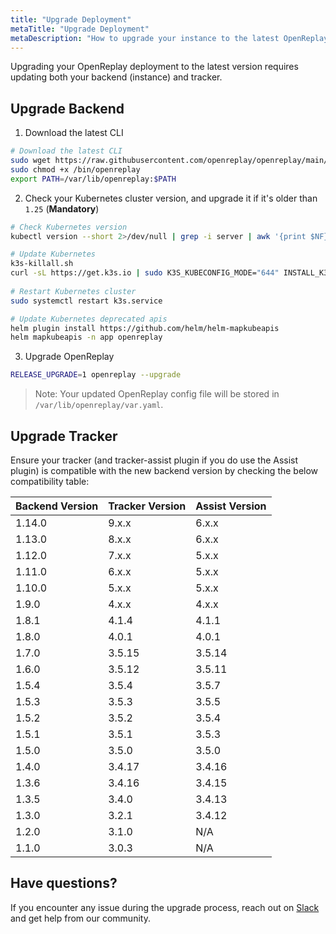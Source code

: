 ```yaml
---
title: "Upgrade Deployment"
metaTitle: "Upgrade Deployment"
metaDescription: "How to upgrade your instance to the latest OpenReplay version."
---
```


Upgrading your OpenReplay deployment to the latest version requires updating both your backend (instance) and tracker.

## Upgrade Backend

1. Download the latest CLI

```bash
# Download the latest CLI
sudo wget https://raw.githubusercontent.com/openreplay/openreplay/main/scripts/helmcharts/openreplay-cli -O /bin/openreplay 
sudo chmod +x /bin/openreplay
export PATH=/var/lib/openreplay:$PATH
```

2. Check your Kubernetes cluster version, and upgrade it if it's older than `1.25` (**Mandatory**)

```bash
# Check Kubernetes version
kubectl version --short 2>/dev/null | grep -i server | awk '{print $NF}'
```

```bash
# Update Kubernetes
k3s-killall.sh
curl -sL https://get.k3s.io | sudo K3S_KUBECONFIG_MODE="644" INSTALL_K3S_VERSION='v1.25.6+k3s1' INSTALL_K3S_EXEC="--disable=traefik" sh -
	
# Restart Kubernetes cluster
sudo systemctl restart k3s.service

# Update Kubernetes deprecated apis
helm plugin install https://github.com/helm/helm-mapkubeapis
helm mapkubeapis -n app openreplay
```

3. Upgrade OpenReplay

```bash
RELEASE_UPGRADE=1 openreplay --upgrade
```
> Note: Your updated OpenReplay config file will be stored in `/var/lib/openreplay/var.yaml`.

## Upgrade Tracker

Ensure your tracker (and tracker-assist plugin if you do use the Assist plugin) is compatible with the new backend version by checking the below compatibility table:

| Backend Version | Tracker Version | Assist Version |
|----------|-------------|-------------|
| 1.14.0 | 9.x.x | 6.x.x |
| 1.13.0 | 8.x.x | 6.x.x |
| 1.12.0 | 7.x.x | 5.x.x |
| 1.11.0 | 6.x.x | 5.x.x |
| 1.10.0 | 5.x.x | 5.x.x |
| 1.9.0 | 4.x.x | 4.x.x |
| 1.8.1 | 4.1.4 | 4.1.1 |
| 1.8.0 | 4.0.1 | 4.0.1 |
| 1.7.0 | 3.5.15 | 3.5.14 |
| 1.6.0 | 3.5.12 | 3.5.11 |
| 1.5.4 | 3.5.4 | 3.5.7 |
| 1.5.3 | 3.5.3 | 3.5.5 |
| 1.5.2 | 3.5.2 | 3.5.4 |
| 1.5.1 | 3.5.1 | 3.5.3 |
| 1.5.0 | 3.5.0 | 3.5.0 |
| 1.4.0 | 3.4.17 | 3.4.16 |
| 1.3.6 | 3.4.16 | 3.4.15 |
| 1.3.5 | 3.4.0 | 3.4.13 |
| 1.3.0 | 3.2.1 | 3.4.12 |
| 1.2.0 | 3.1.0 | N/A |
| 1.1.0 | 3.0.3 | N/A |

## Have questions?

If you encounter any issue during the upgrade process, reach out on [Slack](https://slack.openreplay.com) and get help from our community.
